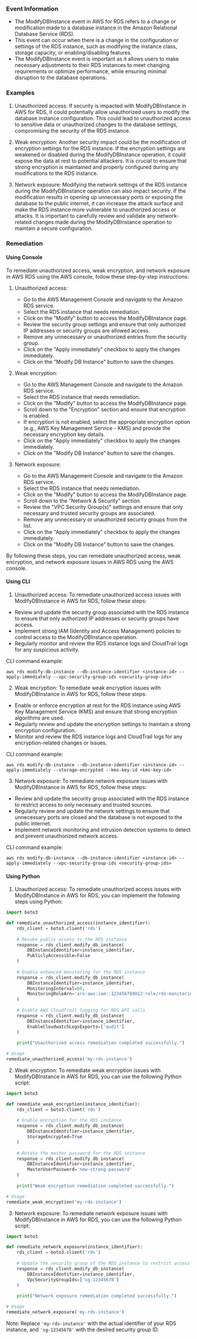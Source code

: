 
### Event Information

- The ModifyDBInstance event in AWS for RDS refers to a change or modification made to a database instance in the Amazon Relational Database Service (RDS).
- This event can occur when there is a change in the configuration or settings of the RDS instance, such as modifying the instance class, storage capacity, or enabling/disabling features.
- The ModifyDBInstance event is important as it allows users to make necessary adjustments to their RDS instances to meet changing requirements or optimize performance, while ensuring minimal disruption to the database operations.


### Examples

1. Unauthorized access: If security is impacted with ModifyDBInstance in AWS for RDS, it could potentially allow unauthorized users to modify the database instance configuration. This could lead to unauthorized access to sensitive data or unauthorized changes to the database settings, compromising the security of the RDS instance.

2. Weak encryption: Another security impact could be the modification of encryption settings for the RDS instance. If the encryption settings are weakened or disabled during the ModifyDBInstance operation, it could expose the data at rest to potential attackers. It is crucial to ensure that strong encryption is maintained and properly configured during any modifications to the RDS instance.

3. Network exposure: Modifying the network settings of the RDS instance during the ModifyDBInstance operation can also impact security. If the modification results in opening up unnecessary ports or exposing the database to the public internet, it can increase the attack surface and make the RDS instance more vulnerable to unauthorized access or attacks. It is important to carefully review and validate any network-related changes made during the ModifyDBInstance operation to maintain a secure configuration.

### Remediation

#### Using Console

To remediate unauthorized access, weak encryption, and network exposure in AWS RDS using the AWS console, follow these step-by-step instructions:

1. Unauthorized access:
   - Go to the AWS Management Console and navigate to the Amazon RDS service.
   - Select the RDS instance that needs remediation.
   - Click on the "Modify" button to access the ModifyDBInstance page.
   - Review the security group settings and ensure that only authorized IP addresses or security groups are allowed access.
   - Remove any unnecessary or unauthorized entries from the security group.
   - Click on the "Apply immediately" checkbox to apply the changes immediately.
   - Click on the "Modify DB Instance" button to save the changes.

2. Weak encryption:
   - Go to the AWS Management Console and navigate to the Amazon RDS service.
   - Select the RDS instance that needs remediation.
   - Click on the "Modify" button to access the ModifyDBInstance page.
   - Scroll down to the "Encryption" section and ensure that encryption is enabled.
   - If encryption is not enabled, select the appropriate encryption option (e.g., AWS Key Management Service - KMS) and provide the necessary encryption key details.
   - Click on the "Apply immediately" checkbox to apply the changes immediately.
   - Click on the "Modify DB Instance" button to save the changes.

3. Network exposure:
   - Go to the AWS Management Console and navigate to the Amazon RDS service.
   - Select the RDS instance that needs remediation.
   - Click on the "Modify" button to access the ModifyDBInstance page.
   - Scroll down to the "Network & Security" section.
   - Review the "VPC Security Group(s)" settings and ensure that only necessary and trusted security groups are associated.
   - Remove any unnecessary or unauthorized security groups from the list.
   - Click on the "Apply immediately" checkbox to apply the changes immediately.
   - Click on the "Modify DB Instance" button to save the changes.

By following these steps, you can remediate unauthorized access, weak encryption, and network exposure issues in AWS RDS using the AWS console.

#### Using CLI

1. Unauthorized access: To remediate unauthorized access issues with ModifyDBInstance in AWS for RDS, follow these steps:

- Review and update the security group associated with the RDS instance to ensure that only authorized IP addresses or security groups have access.
- Implement strong IAM (Identity and Access Management) policies to control access to the ModifyDBInstance operation.
- Regularly monitor and review the RDS instance logs and CloudTrail logs for any suspicious activity.

CLI command example:
```
aws rds modify-db-instance --db-instance-identifier <instance-id> --apply-immediately --vpc-security-group-ids <security-group-ids>
```

2. Weak encryption: To remediate weak encryption issues with ModifyDBInstance in AWS for RDS, follow these steps:

- Enable or enforce encryption at rest for the RDS instance using AWS Key Management Service (KMS) and ensure that strong encryption algorithms are used.
- Regularly review and update the encryption settings to maintain a strong encryption configuration.
- Monitor and review the RDS instance logs and CloudTrail logs for any encryption-related changes or issues.

CLI command example:
```
aws rds modify-db-instance --db-instance-identifier <instance-id> --apply-immediately --storage-encrypted --kms-key-id <kms-key-id>
```

3. Network exposure: To remediate network exposure issues with ModifyDBInstance in AWS for RDS, follow these steps:

- Review and update the security group associated with the RDS instance to restrict access to only necessary and trusted sources.
- Regularly review and update the network settings to ensure that unnecessary ports are closed and the database is not exposed to the public internet.
- Implement network monitoring and intrusion detection systems to detect and prevent unauthorized network access.

CLI command example:
```
aws rds modify-db-instance --db-instance-identifier <instance-id> --apply-immediately --vpc-security-group-ids <security-group-ids>
```

#### Using Python

1. Unauthorized access: To remediate unauthorized access issues with ModifyDBInstance in AWS for RDS, you can implement the following steps using Python:

```python
import boto3

def remediate_unauthorized_access(instance_identifier):
    rds_client = boto3.client('rds')
    
    # Revoke public access to the RDS instance
    response = rds_client.modify_db_instance(
        DBInstanceIdentifier=instance_identifier,
        PubliclyAccessible=False
    )
    
    # Enable enhanced monitoring for the RDS instance
    response = rds_client.modify_db_instance(
        DBInstanceIdentifier=instance_identifier,
        MonitoringInterval=60,
        MonitoringRoleArn='arn:aws:iam::123456789012:role/rds-monitoring-role'
    )
    
    # Enable AWS CloudTrail logging for RDS API calls
    response = rds_client.modify_db_instance(
        DBInstanceIdentifier=instance_identifier,
        EnableCloudwatchLogsExports=['audit']
    )
    
    print("Unauthorized access remediation completed successfully.")

# Usage
remediate_unauthorized_access('my-rds-instance')
```

2. Weak encryption: To remediate weak encryption issues with ModifyDBInstance in AWS for RDS, you can use the following Python script:

```python
import boto3

def remediate_weak_encryption(instance_identifier):
    rds_client = boto3.client('rds')
    
    # Enable encryption for the RDS instance
    response = rds_client.modify_db_instance(
        DBInstanceIdentifier=instance_identifier,
        StorageEncrypted=True
    )
    
    # Rotate the master password for the RDS instance
    response = rds_client.modify_db_instance(
        DBInstanceIdentifier=instance_identifier,
        MasterUserPassword='new-strong-password'
    )
    
    print("Weak encryption remediation completed successfully.")

# Usage
remediate_weak_encryption('my-rds-instance')
```

3. Network exposure: To remediate network exposure issues with ModifyDBInstance in AWS for RDS, you can use the following Python script:

```python
import boto3

def remediate_network_exposure(instance_identifier):
    rds_client = boto3.client('rds')
    
    # Update the security group of the RDS instance to restrict access
    response = rds_client.modify_db_instance(
        DBInstanceIdentifier=instance_identifier,
        VpcSecurityGroupIds=['sg-12345678']
    )
    
    print("Network exposure remediation completed successfully.")

# Usage
remediate_network_exposure('my-rds-instance')
```

Note: Replace `'my-rds-instance'` with the actual identifier of your RDS instance, and `'sg-12345678'` with the desired security group ID.

